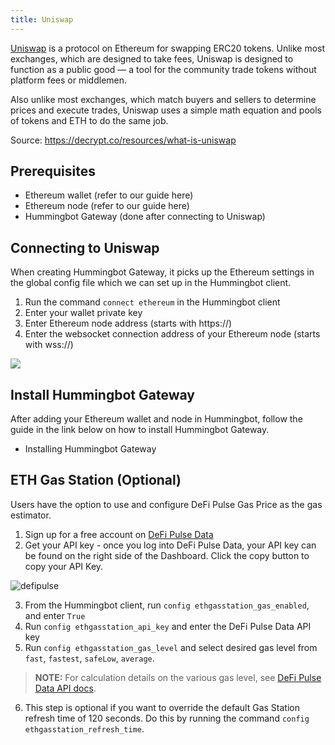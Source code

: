 ```yaml
---
title: Uniswap
---
```


[Uniswap](https://uniswap.org/) is a protocol on Ethereum for swapping ERC20 tokens. Unlike most exchanges, which are designed to take fees, Uniswap is designed to function as a public good — a tool for the community trade tokens without platform fees or middlemen.

Also unlike most exchanges, which match buyers and sellers to determine prices and execute trades, Uniswap uses a simple math equation and pools of tokens and ETH to do the same job. 

Source: https://decrypt.co/resources/what-is-uniswap

## Prerequisites

- Ethereum wallet (refer to our guide here)
- Ethereum node (refer to our guide here)
- Hummingbot Gateway (done after connecting to Uniswap)

## Connecting to Uniswap

When creating Hummingbot Gateway, it picks up the Ethereum settings in the global config file which we can set up in the Hummingbot client.

1. Run the command `connect ethereum` in the Hummingbot client
2. Enter your wallet private key
3. Enter Ethereum node address (starts with https://)
4. Enter the websocket connection address of your Ethereum node (starts with wss://)

![](img/connect-ethereum.gif)

## Install Hummingbot Gateway

After adding your Ethereum wallet and node in Hummingbot, follow the guide in the link below on how to install Hummingbot Gateway.

- Installing Hummingbot Gateway

## ETH Gas Station (Optional)

Users have the option to use and configure DeFi Pulse Gas Price as the gas estimator.

1. Sign up for a free account on [DeFi Pulse Data](https://data.defipulse.com/signup)
2. Get your API key - once you log into DeFi Pulse Data, your API key can be found on the right side of the Dashboard. Click the copy button to copy your API Key.

![defipulse](/img/defipulse-2.png)

3. From the Hummingbot client, run `config ethgasstation_gas_enabled`, and enter `True`
4. Run `config ethgasstation_api_key` and enter the DeFi Pulse Data API key
5. Run `config ethgasstation_gas_level` and select desired gas level from `fast`, `fastest`, `safeLow`, `average`.

> **NOTE:** For calculation details on the various gas level, see [DeFi Pulse Data API docs](https://docs.defipulse.com/api-docs-by-provider/egs/gas-price).

6. This step is optional if you want to override the default Gas Station refresh time of 120 seconds. Do this by running the command `config ethgasstation_refresh_time`.


